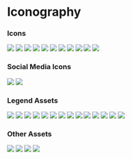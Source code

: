 
<Meta title="Iconography" />

# Iconography

### Icons
<IconGallery>
  <IconItem name="Local Fire Department">
    <img src="base_local_fire_department.png" />
  </IconItem>
  <IconItem name="Camp Fire Size">
    <img src="CampFireSize.svg" />
  </IconItem>
  <IconItem name="Category 2 Size">
    <img src="Category 2 Size.svg"/>
  </IconItem>
  <IconItem name="Category 3 Image">
    <img src="Category 3 Image.svg" />
  </IconItem>
  <IconItem name="Centre">
    <img src="centre.png" />
  </IconItem>
  <IconItem name="Download Circle">
    <img src="download_circle.png" />
  </IconItem>
  <IconItem name="External Link">
    <img src="external-link.svg" />
  </IconItem>
  <IconItem name="Launch">
    <img src="launch_circle.png" />
  </IconItem>
  <IconItem name="Local Fire Department">
    <img src="local_fire_department.png" />
  </IconItem>
  <IconItem name="North Arrow">
    <img src="north-arrow.png" />
  </IconItem>
  <IconItem name="Offline">
    <img src="offlineicon.png" />
  </IconItem>
</IconGallery>

### Social Media Icons
<IconGallery>
  <IconItem name="Facebook">
    <img src="facebook_circle.png" />
  </IconItem>
  <IconItem name="Twitter">
    <img src="twitter_circle.png" />
  </IconItem>
</IconGallery>

### Legend Assets

<IconGallery>
  <IconItem name="Category 1 Ban">
    <img src="category1ban.png" />
  </IconItem>
  <IconItem name="Category 2 Ban">
    <img src="category2ban.png" />
  </IconItem>
  <IconItem name="Category 3 Ban">
    <img src="category3ban.png" />
  </IconItem>
  <IconItem name="Dark Map">
    <img src="dark-map.png" />
  </IconItem>
  <IconItem name="Default Map">
    <img src="default-map.png" />
  </IconItem>
  <IconItem name="Satellite Map">
    <img src="satellite-map.png" />
  </IconItem>
  <IconItem name="Terrain Map">
    <img src="terrain-map.png" />
  </IconItem>
  <IconItem name="Fire Centres">
    <img src="firecentres.png" />
  </IconItem>
  <IconItem name="Fire Smoke">
    <img src="firesmoke-legend.png" />
  </IconItem>
  <IconItem name="Legend Municipalities">
    <img src="legend_municipalities.png" />
  </IconItem>
  <IconItem name="Legend Regional Districts">
    <img src="legend_regional_districts.png" />
  </IconItem>
  <IconItem name="Legend Treaty Land">
    <img src="legend_treaty_land.png" />
  </IconItem>
  <IconItem name="Precipitation">
    <img src="precipitation-legend.png" />
  </IconItem>
  <IconItem name="Precipitation 1km">
    <img src="radar-1km-rrai--radarurpprecipr14-linear-legend.png" />
  </IconItem>
</IconGallery>

### Other Assets

<IconGallery>
  <IconItem name="Compass Face">
    <img src="compassface.png" />
  </IconItem>
  <IconItem name="Compass Hand">
    <img src="compasshand.png" />
  </IconItem>
  <IconItem name="Report of Fire">
    <img src="rofbanner.svg" />
  </IconItem>
  <IconItem name="Report of Fire thank you">
    <img src="rofthankyou.svg" />
  </IconItem>
</IconGallery>